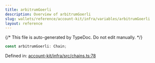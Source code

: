 ```yaml
---
title: arbitrumGoerli
description: Overview of arbitrumGoerli
slug: wallets/reference/account-kit/infra/variables/arbitrumGoerli
layout: reference
---
```


{/* This file is auto-generated by TypeDoc. Do not edit manually. */}

```ts
const arbitrumGoerli: Chain;
```

Defined in: [account-kit/infra/src/chains.ts:78](https://github.com/alchemyplatform/aa-sdk/blob/0cc60e9f694c242d91befdaa2f26cdec3ee389c5/account-kit/infra/src/chains.ts#L78)

